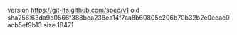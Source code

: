 version https://git-lfs.github.com/spec/v1
oid sha256:63da9d0566f388bea238ea14f7aa8b60805c206b70b32b2e0ecac0acb5ef9b13
size 18471
